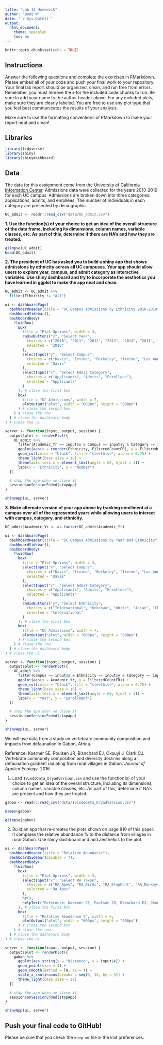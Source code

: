 ```yaml
---
title: "Lab 13 Homework"
author: "Bode W"
date: "`r Sys.Date()`"
output:
  html_document:
    theme: spacelab
    toc: no
---
```


```r
knitr::opts_chunk$set(echo = TRUE)
```

## Instructions
Answer the following questions and complete the exercises in RMarkdown. Please embed all of your code and push your final work to your repository. Your final lab report should be organized, clean, and run free from errors. Remember, you must remove the `#` for the included code chunks to run. Be sure to add your name to the author header above. For any included plots, make sure they are clearly labeled. You are free to use any plot type that you feel best communicates the results of your analysis.  

Make sure to use the formatting conventions of RMarkdown to make your report neat and clean!  

## Libraries
```r
library(tidyverse)
library(shiny)
library(shinydashboard)
```

## Data
The data for this assignment come from the [University of California Information Center](https://www.universityofcalifornia.edu/infocenter). Admissions data were collected for the years 2010-2019 for each UC campus. Admissions are broken down into three categories: applications, admits, and enrollees. The number of individuals in each category are presented by demographic.  
```r
UC_admit <- readr::read_csv("data/UC_admit.csv")
```

**1. Use the function(s) of your choice to get an idea of the overall structure of the data frame, including its dimensions, column names, variable classes, etc. As part of this, determine if there are NA's and how they are treated.**  
```r
glimpse(UC_admit)
head(UC_admit)
```

**2. The president of UC has asked you to build a shiny app that shows admissions by ethnicity across all UC campuses. Your app should allow users to explore year, campus, and admit category as interactive variables. Use shiny dashboard and try to incorporate the aesthetics you have learned in ggplot to make the app neat and clean.**  
```r
UC_admit <- UC_admit %>%
  filter(Ethnicity != "All")
```

```r
ui <- dashboardPage(
  dashboardHeader(title = "UC Campus Admissions by Ethnicity 2010-2019"),
  dashboardSidebar(),
  dashboardBody(
    fluidRow(
      box(
        title = "Plot Options", width = 3,
        radioButtons("x", "Select Year",
          choices = c("2010", "2011", "2012", "2013", "2014", "2015", "2016", "2017", "2018", "2019"),
          selected = "2010"
        ),
        selectInput("y", "Select Campus",
          choices = c("Davis", "Irvine", "Berkeley", "Irvine", "Los_Angeles", "Merced", "Riverside", "San_Diego", "Santa_Barbara", "Santa_Cruz"),
          selected = "Davis"
        ),
        selectInput("z", "Select Admit Category",
          choices = c("Applicants", "Admits", "Enrollees"),
          selected = "Applicants"
        )
      ), # close the first box
      box(
        title = "UC Admissions", width = 7,
        plotOutput("plot", width = "600px", height = "500px")
      ) # close the second box
    ) # close the row
  ) # close the dashboard body
) # close the ui

server <- function(input, output, session) {
  output$plot <- renderPlot({
    UC_admit %>%
      filter(Academic_Yr == input$x & Campus == input$y & Category == input$z) %>%
      ggplot(aes(x = reorder(Ethnicity, FilteredCountFR), y = FilteredCountFR)) +
      geom_col(color = "black", fill = "steelblue", alpha = 0.75) +
      theme_light(base_size = 18) +
      theme(axis.text.x = element_text(angle = 60, hjust = 1)) +
      labs(x = "Ethnicity", y = "Number")
  })

  # stop the app when we close it
  session$onSessionEnded(stopApp)
}

shinyApp(ui, server)
```

**3. Make alternate version of your app above by tracking enrollment at a campus over all of the represented years while allowing users to interact with campus, category, and ethnicity.**
```r
UC_admit$Academic_Yr <- as.factor(UC_admit$Academic_Yr)

ui <- dashboardPage(
  dashboardHeader(title = "UC Campus Admissions by Year and Ethnicity"),
  dashboardSidebar(),
  dashboardBody(
    fluidRow(
      box(
        title = "Plot Options", width = 3,
        selectInput("x", "Select Campus",
          choices = c("Davis", "Irvine", "Berkeley", "Irvine", "Los_Angeles", "Merced", "Riverside", "San_Diego", "Santa_Barbara", "Santa_Cruz"),
          selected = "Davis"
        ),
        selectInput("z", "Select Admit Category",
          choices = c("Applicants", "Admits", "Enrollees"),
          selected = "Applicants"
        ),
        radioButtons("y", "Select Ethnicity",
          choices = c("International", "Unknown", "White", "Asian", "Chicano/Latino", "American Indian", "African American"),
          selected = "International"
        )
      ), # close the first box
      box(
        title = "UC Admissions", width = 7,
        plotOutput("plot", width = "600px", height = "500px")
      ) # close the second box
    ) # close the row
  ) # close the dashboard body
) # close the ui

server <- function(input, output, session) {
  output$plot <- renderPlot({
    UC_admit %>%
      filter(Campus == input$x & Ethnicity == input$y & Category == input$z) %>%
      ggplot(aes(x = Academic_Yr, y = FilteredCountFR)) +
      geom_col(color = "black", fill = "steelblue", alpha = 0.75) +
      theme_light(base_size = 18) +
      theme(axis.text.x = element_text(angle = 60, hjust = 1)) +
      labs(x = "Year", y = "Enrollment")
  })

  # stop the app when we close it
  session$onSessionEnded(stopApp)
}

shinyApp(ui, server)
```

We will use data from a study on vertebrate community composition and impacts from defaunation in Gabon, Africa.  

Reference: Koerner SE, Poulsen JR, Blanchard EJ, Okouyi J, Clark CJ. Vertebrate community composition and diversity declines along a defaunation gradient radiating from rural villages in Gabon. _Journal of Applied Ecology_. 2016.   

1. Load `IvindoData_DryadVersion.csv` and use the function(s) of your choice to get an idea of the overall structure, including its dimensions, column names, variable classes, etc. As part of this, determine if NA's are present and how they are treated.
```r
gabon <- readr::read_csv("data/IvindoData_DryadVersion.csv")
```

```r
names(gabon)
```

```r
glimpse(gabon)
```

2. Build an app that re-creates the plots shown on page 810 of this paper. It compares the relative abundance % to the distance from villages in rural Gabon. Use shiny dashboard and add aesthetics to the plot.  
```r
ui <- dashboardPage(
  dashboardHeader(title = "Relative Abundance"),
  dashboardSidebar(disable = T),
  dashboardBody(
    fluidRow(
      box(
        title = "Plot Options", width = 3,
        selectInput("x", "Select RA Taxon",
          choices = c("RA_Apes", "RA_Birds", "RA_Elephant", "RA_Monkeys", "RA_Rodent", "RA_Ungulate"),
          selected = "RA_Apes"
        ),
        hr(),
        helpText("Reference: Koerner SE, Poulsen JR, Blanchard EJ, Okouyi J, Clark CJ. Vertebrate community composition and diversity declines along a defaunation gradient radiating from rural villages in Gabon. Journal of Applied Ecology. 2016.")
      ), # close the first box
      box(
        title = "Relative Abundance %", width = 6,
        plotOutput("plot", width = "600px", height = "500px")
      ) # close the second box
    ) # close the row
  ) # close the dashboard body
) # close the ui

server <- function(input, output, session) {
  output$plot <- renderPlot({
    gabon %>%
      ggplot(aes_string(x = "Distance", y = input$x)) +
      geom_point(size = 4) +
      geom_smooth(method = lm, se = T) +
      scale_x_continuous(breaks = seq(0, 30, by = 5)) +
      theme_light(base_size = 18)
  })

  # stop the app when we close it
  session$onSessionEnded(stopApp)
}

shinyApp(ui, server)
```

## Push your final code to GitHub!
Please be sure that you check the `keep md` file in the knit preferences. 